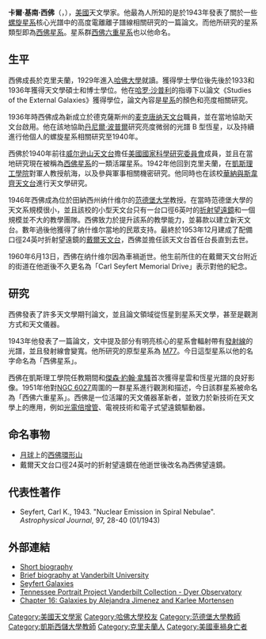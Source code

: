 {{noteTA
|G1=Astronomy
|1=zh-cn:赛弗特;zh-tw:西佛;
}}
{{Infobox Scientist
|name             = 卡爾·基南·西佛<br>Carl Keenan Seyfert
|image            =
|caption          = 
|birth_date       = {{Birth date|1911|2|11|mf=y}}
|birth_place      = {{USA}}[[俄亥俄州|俄亥俄州]][[克里夫蘭_(俄亥俄州)|克里夫蘭]]
|residence        = {{USA}} 
|nationality      = {{USA}}  
|death_date       = {{Death date and age|1960|6|13|1911|2|11|mf=y}}
|death_place      = {{USA}}[[田納西州|田納西州]][[纳什维尔|纳什维尔]]
|field            = [[天文學|天文學]]
|work_institution = 凱斯理工學院[[華納與斯韋齊天文台|華納與斯韋齊天文台]]<br>[[范德堡大学|范德堡大学]]
|alma_mater       = [[哈佛大學|哈佛大學]]
|doctoral_advisor = [[哈罗·沙普利|哈罗·沙普利]]
|doctoral_students = 
|known_for        = [[西佛星系|西佛星系]]
|prizes           = 
|religion         = 
|footnotes        = 
|spouse           = 
}}

'''卡爾·基南·西佛'''（{{lang-en|'''Carl Keenan Seyfert'''}}，{{bd|1911年|2月11日|1960年|6月13日}}），[[美國|美國]]天文學家。他最為人所知的是於1943年發表了關於一些[[螺旋星系|螺旋星系]]核心光譜中的高度電離離子譜線相關研究的一篇論文。而他所研究的星系類型即為[[西佛星系|西佛星系]]。星系群[[西佛六重星系|西佛六重星系]]也以他命名。

==生平==
西佛成長於克里夫蘭，1929年進入[[哈佛大學|哈佛大學]]就讀。獲得學士學位後先後於1933和1936年獲得天文學碩士和博士學位。他在[[哈罗·沙普利|哈罗·沙普利]]的指導下以論文《Studies of the External Galaxies》獲得學位，論文內容是[[星系|星系]]的顏色和亮度相關研究。

1936年時西佛成為新成立於德克薩斯州的[[麦克唐纳天文台|麦克唐纳天文台]]職員，並在當地協助天文台啟用。他在該地協助[[丹尼爾·波普爾|丹尼爾·波普爾]]研究亮度微弱的光譜 B 型恆星，以及持續進行他個人的螺旋星系相關研究至1940年。

西佛於1940年前往[[威尔逊山天文台|威尔逊山天文台]]擔任[[美國國家科學研究委員會|美國國家科學研究委員會]]成員，並且在當地研究現在被稱為[[西佛星系|西佛星系]]的一類活躍星系。1942年他回到克里夫蘭，在[[凱斯西儲大學|凱斯理工學院]]對軍人教授航海，以及參與軍事相關機密研究。他同時也在該校[[華納與斯韋齊天文台|華納與斯韋齊天文台]]進行天文學研究。

1946年西佛成為位於田納西州纳什维尔的[[范德堡大学|范德堡大学]]教授。在當時范德堡大學的天文系規模很小，並且該校的小型天文台只有一台口徑6英吋的[[折射望遠鏡|折射望遠鏡]]和一個規模並不大的教學團隊。西佛致力於提升該系的教學能力，並募款以建立新天文台。數年過後他獲得了纳什维尔當地的民眾支持。最終於1953年12月建成了配備口徑24英吋折射望遠鏡的[[戴爾天文台|戴爾天文台]]，西佛並擔任該天文台首任台長直到去世。

1960年6月13日，西佛在纳什维尔因為車禍逝世。他生前所住的在戴爾天文台附近的街道在他逝後不久更名為「Carl Seyfert Memorial Drive」表示對他的紀念。

==研究==
西佛發表了許多天文學期刊論文，並且論文領域從恆星到星系天文學，甚至是觀測方式和天文儀器。

1943年他發表了一篇論文，文中提及部分有明亮核心的星系會輻射帶有[[發射光譜|發射線]]的光譜，並且發射線會變寬。他所研究的原型星系為 [[M77|M77]]。今日這型星系以他的名字命名為「西佛星系」。

西佛在凱斯理工學院任教期間和[[傑森·約翰·拿騷|傑森·約翰·拿騷]]首次獲得星雲和恆星光譜的良好影像。1951年他對[[NGC_6027|NGC 6027]]周圍的一群星系進行觀測和描述，今日該群星系被命名為「西佛六重星系」。西佛是一位活躍的天文儀器革新者，並致力於新技術在天文學上的應用，例如[[光電倍增管|光電倍增管]]、電視技術和電子式望遠鏡驅動器。

==命名事物==
*[[月球|月球]]上的[[西佛環形山|西佛環形山]]
*戴爾天文台口徑24英吋的折射望遠鏡在他逝世後改名為西佛望遠鏡。

==代表性著作==
*Seyfert, Carl K., 1943. "Nuclear Emission in Spiral Nebulae". ''Astrophysical Journal'', 97, 28-40 (01/1943)

==外部連結==
*[https://web.archive.org/web/20110805025755/http://www.seds.org/messier/xtra/Bios/seyfert.html Short biography]
*[http://dyer.vanderbilt.edu/about-us/history/ Brief biography at Vanderbilt University]{{Wayback|url=http://dyer.vanderbilt.edu/about-us/history/ |date=20131006175458 }}
*[http://www.seyfertgalaxies.com Seyfert Galaxies]{{Wayback|url=http://www.seyfertgalaxies.com/ |date=20200610232533 }}
*[http://www.tnportraits.org/seyfert-dr-carl-vand.htm Tennessee Portrait Project Vanderbilt Collection - Dyer Observatory]{{Wayback|url=http://www.tnportraits.org/seyfert-dr-carl-vand.htm |date=20130501222740 }}
*[https://web.archive.org/web/20131007021644/http://www.csupomona.edu/~pbsiegel/phy303/ch16.html Chapter 16: Galaxies by Alejandra Jimenez and Karlee Mortensen]

{{Authority control}}
{{DEFAULTSORT:Seyfert, Carl Keenan}}
[[Category:美國天文學家|Category:美國天文學家]]
[[Category:哈佛大學校友|Category:哈佛大學校友]]
[[Category:范德堡大學教師|Category:范德堡大學教師]]
[[Category:凱斯西儲大學教師|Category:凱斯西儲大學教師]]
[[Category:克里夫蘭人|Category:克里夫蘭人]]
[[Category:美國車禍身亡者|Category:美國車禍身亡者]]
